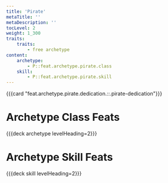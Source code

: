 ```yaml
---
title: 'Pirate'
metaTitle: ''
metaDescription: ''
tocLevel: 2
weight: 1_300
traits:
    traits:
        - free archetype
content:
    archetype:
        - P::feat.archetype.pirate.class
    skill:
        - P::feat.archetype.pirate.skill
---
```


{{{card "feat.archetype.pirate.dedication.::.pirate-dedication"}}}

# Archetype Class Feats

{{{deck archetype levelHeading=2}}}

# Archetype Skill Feats

{{{deck skill levelHeading=2}}}
